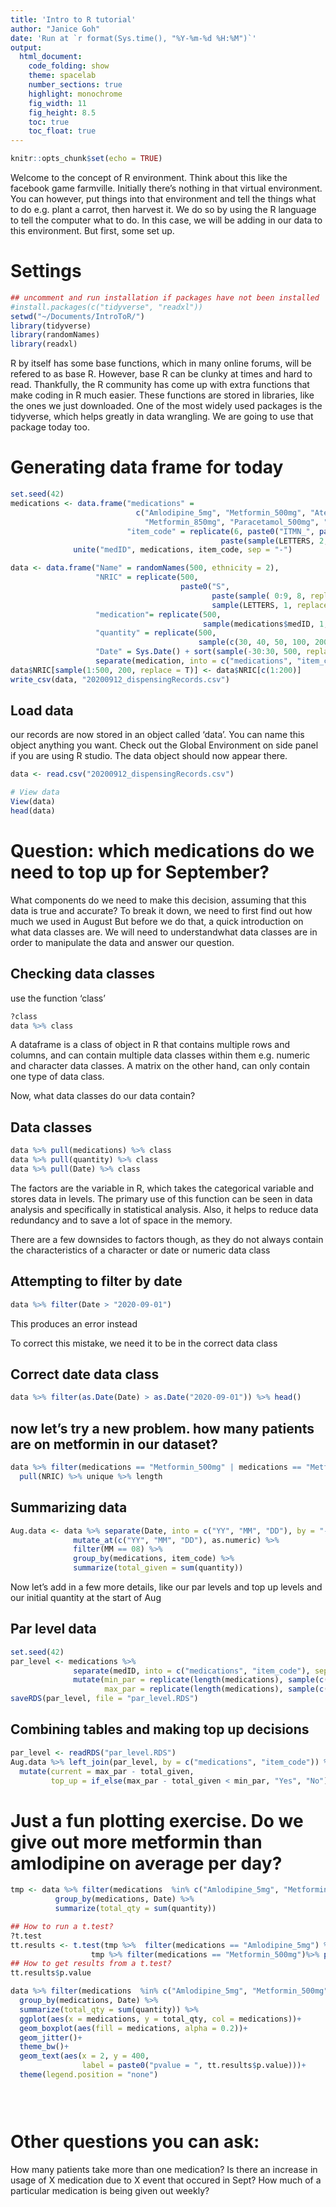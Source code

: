 ```yaml
---
title: 'Intro to R tutorial'
author: "Janice Goh"
date: 'Run at `r format(Sys.time(), "%Y-%m-%d %H:%M")`'
output:
  html_document:
    code_folding: show
    theme: spacelab
    number_sections: true
    highlight: monochrome
    fig_width: 11
    fig_height: 8.5
    toc: true
    toc_float: true
---
```


```r
knitr::opts_chunk$set(echo = TRUE)
```

Welcome to the concept of R environment. Think about this like the facebook game farmville. Initially there's nothing in that virtual environment. You can however, put things into that environment and tell the things what to do e.g. plant a carrot, then harvest it. We do so by using the R language to tell the computer what to do. In this case, we will be adding in our data to this environment. But first, some set up.

# Settings 

```r
## uncomment and run installation if packages have not been installed
#install.packages(c("tidyverse", "readxl"))
setwd("~/Documents/IntroToR/")
library(tidyverse)
library(randomNames)
library(readxl)
```

R by itself has some base functions, which in many online forums, will be refered to as base R. However, base R can be clunky at times and hard to read. Thankfully, the R community has come up with extra functions that make coding in R much easier. These functions are stored in libraries, like the ones we just downloaded. One of the most widely used packages is the tidyverse, which helps greatly in data wrangling. We are going to use that package today too. 


# Generating data frame for today

```r
set.seed(42)
medications <- data.frame("medications" = 
                            c("Amlodipine_5mg", "Metformin_500mg", "Atenolol_50mg", 
                              "Metformin_850mg", "Paracetamol_500mg", "Doxycycline_100mg"),
                          "item_code" = replicate(6, paste0("ITMN_", paste(sample( 0:9, 4, replace=T), collapse="" ), 
                                               paste(sample(LETTERS, 2, replace=TRUE), collapse="" )))) %>%
              unite("medID", medications, item_code, sep = "-")

data <- data.frame("Name" = randomNames(500, ethnicity = 2), 
                   "NRIC" = replicate(500, 
                                      paste0("S", 
                                             paste(sample( 0:9, 8, replace=TRUE), collapse="" ),  
                                             sample(LETTERS, 1, replace = T))), 
                   "medication"= replicate(500,
                                           sample(medications$medID, 1, replace = T)), 
                   "quantity" = replicate(500,
                                          sample(c(30, 40, 50, 100, 200), 1, replace = T)),
                   "Date" = Sys.Date() + sort(sample(-30:30, 500, replace = T))) %>%
                   separate(medication, into = c("medications", "item_code"), sep = "-")
data$NRIC[sample(1:500, 200, replace = T)] <- data$NRIC[c(1:200)]
write_csv(data, "20200912_dispensingRecords.csv")
```

## Load data 

our records are now stored in an object called 'data'. You can name this object anything you want. Check out the Global Environment on side panel if you are using R studio. The data object should now appear there. 

```r
data <- read.csv("20200912_dispensingRecords.csv")

# View data 
View(data)
head(data)
```

# Question: which medications do we need to top up for September?

What components do we need to make this decision, assuming that this data is true and accurate? 
To break it down, we need to first find out how much we used in August
But before we do that, a quick introduction on what data classes are. We will need to understandwhat data classes are in order to manipulate the data and answer our question.

## Checking data classes 

use the function 'class' 

```r
?class
data %>% class
```

A dataframe is a class of object in R that contains multiple rows and columns, and can contain multiple data classes within them e.g. numeric and character data classes. A matrix on the other hand, can only contain one type of data class. 

Now, what data classes do our data contain?

## Data classes

```r
data %>% pull(medications) %>% class
data %>% pull(quantity) %>% class
data %>% pull(Date) %>% class

```

The factors are the variable in R, which takes the categorical variable and stores data in levels. The primary use of this function can be seen in data analysis and specifically in statistical analysis. Also, it helps to reduce data redundancy and to save a lot of space in the memory.

There are a few downsides to factors though, as they do not always contain the characteristics of a character or date or numeric data class 

## Attempting to filter by date 

```r
data %>% filter(Date > "2020-09-01")
```

This produces an error instead

To correct this mistake, we need it to be in the correct data class

## Correct date data class 

```r
data %>% filter(as.Date(Date) > as.Date("2020-09-01")) %>% head()

```


## now let's try a new problem. how many patients are on metformin in our dataset? 

```r
data %>% filter(medications == "Metformin_500mg" | medications == "Metformin_850mg") %>%
  pull(NRIC) %>% unique %>% length
```


## Summarizing data 

```r
Aug.data <- data %>% separate(Date, into = c("YY", "MM", "DD"), by = "-") %>%
              mutate_at(c("YY", "MM", "DD"), as.numeric) %>%
              filter(MM == 08) %>%
              group_by(medications, item_code) %>% 
              summarize(total_given = sum(quantity))
```

Now let's add in a few more details, like our par levels and top up levels and our initial quantity at the start of Aug 

## Par level data 

```r
set.seed(42)
par_level <- medications %>% 
              separate(medID, into = c("medications", "item_code"), sep = "-") %>% 
              mutate(min_par = replicate(length(medications), sample(c(1000, 1500), 1)),
                     max_par = replicate(length(medications), sample(c(3000, 5000), 1)))
saveRDS(par_level, file = "par_level.RDS")
```

## Combining tables and making top up decisions 

```r
par_level <- readRDS("par_level.RDS")
Aug.data %>% left_join(par_level, by = c("medications", "item_code")) %>%
  mutate(current = max_par - total_given,
         top_up = if_else(max_par - total_given < min_par, "Yes", "No"))

```


# Just a fun plotting exercise. Do we give out more metformin than amlodipine on average per day?

```r
tmp <- data %>% filter(medications  %in% c("Amlodipine_5mg", "Metformin_500mg")) %>%
          group_by(medications, Date) %>%
          summarize(total_qty = sum(quantity)) 

## How to run a t.test? 
?t.test
tt.results <- t.test(tmp %>%  filter(medications == "Amlodipine_5mg") %>% pull(total_qty), 
                  tmp %>% filter(medications == "Metformin_500mg")%>% pull(total_qty))
## How to get results from a t.test?
tt.results$p.value

data %>% filter(medications  %in% c("Amlodipine_5mg", "Metformin_500mg")) %>%
  group_by(medications, Date) %>%
  summarize(total_qty = sum(quantity)) %>%
  ggplot(aes(x = medications, y = total_qty, col = medications))+
  geom_boxplot(aes(fill = medications, alpha = 0.2))+
  geom_jitter()+
  theme_bw()+
  geom_text(aes(x = 2, y = 400, 
                label = paste0("pvalue = ", tt.results$p.value)))+
  theme(legend.position = "none")


  

```

# Other questions you can ask:
How many patients take more than one medication? 
Is there an increase in usage of X medication due to X event that occured in Sept? 
How much of a particular medication is being given out weekly? 

